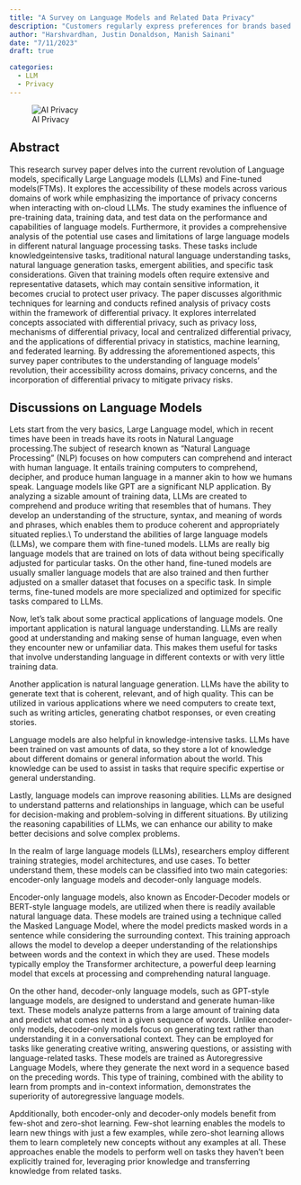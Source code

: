 ```yaml
---
title: "A Survey on Language Models and Related Data Privacy"
description: "Customers regularly express preferences for brands based on their attire.  How can retail adapt and learn without compromising privacy?"
author: "Harshvardhan, Justin Donaldson, Manish Sainani"
date: "7/11/2023"
draft: true

categories:
  - LLM
  - Privacy
---
```


![AI Privacy](images/omgjjd_data_privacy_AI_home_secure_f87b681d-8207-46b6-adf4-4e2981b09f18.png)

## Abstract

This research survey paper delves into the current revolution of Language
models, specifically Large Language models (LLMs) and Fine-tuned models(FTMs).
It explores the accessibility of these models across various domains of work
while emphasizing the importance of privacy concerns when interacting with
on-cloud LLMs. The study examines the influence of pre-training data, training
data, and test data on the performance and capabilities of language models.
Furthermore, it provides a comprehensive analysis of the potential use cases
and limitations of large language models in different natural language
processing tasks. These tasks include knowledgeintensive tasks, traditional
natural language understanding tasks, natural language generation tasks,
emergent abilities, and specific task considerations. Given that training
models often require extensive and representative datasets, which may contain
sensitive information, it becomes crucial to protect user privacy. The paper
discusses algorithmic techniques for learning and conducts refined analysis of
privacy costs within the framework of differential privacy. It explores
interrelated concepts associated with differential privacy, such as privacy
loss, mechanisms of differential privacy, local and centralized differential
privacy, and the applications of differential privacy in statistics, machine
learning, and federated learning. By addressing the aforementioned aspects,
this survey paper contributes to the understanding of language models’
revolution, their accessibility across domains, privacy concerns, and the
incorporation of differential privacy to mitigate privacy risks.

## Discussions on Language Models
Lets start from the very basics, Large Language model, which in recent times
have been in treads have its roots in Natural Language processing.The subject
of research known as "Natural Language Processing" (NLP) focuses on how
computers can comprehend and interact with human language. It entails training
computers to comprehend, decipher, and produce human language in a manner akin
to how we humans speak. Language models like GPT are a significant NLP
application. By analyzing a sizable amount of training data, LLMs are created
to comprehend and produce writing that resembles that of humans. They develop
an understanding of the structure, syntax, and meaning of words and phrases,
which enables them to produce coherent and appropriately situated replies.\\ To
understand the abilities of large language models (LLMs), we compare them with
fine-tuned models. LLMs are really big language models that are trained on lots
of data without being specifically adjusted for particular tasks. On the other
hand, fine-tuned models are usually smaller language models that are also
trained and then further adjusted on a smaller dataset that focuses on a
specific task. In simple terms, fine-tuned models are more specialized and
optimized for specific tasks compared to LLMs.

Now, let's talk about some practical applications of language models. One
important application is natural language understanding. LLMs are really good
at understanding and making sense of human language, even when they encounter
new or unfamiliar data. This makes them useful for tasks that involve
understanding language in different contexts or with very little training data.

Another application is natural language generation. LLMs have the ability to
generate text that is coherent, relevant, and of high quality. This can be
utilized in various applications where we need computers to create text, such
as writing articles, generating chatbot responses, or even creating stories.

Language models are also helpful in knowledge-intensive tasks. LLMs have been
trained on vast amounts of data, so they store a lot of knowledge about
different domains or general information about the world. This knowledge can be
used to assist in tasks that require specific expertise or general
understanding.

Lastly, language models can improve reasoning abilities. LLMs are designed to
understand patterns and relationships in language, which can be useful for
decision-making and problem-solving in different situations. By utilizing the
reasoning capabilities of LLMs, we can enhance our ability to make better
decisions and solve complex problems.

In the realm of large language models (LLMs), researchers employ different
training strategies, model architectures, and use cases. To better understand
them, these models can be classified into two main categories: encoder-only
language models and decoder-only language models.

Encoder-only language models, also known as Encoder-Decoder models or
BERT-style language models, are utilized when there is readily available
natural language data. These models are trained using a technique called the
Masked Language Model, where the model predicts masked words in a sentence
while considering the surrounding context. This training approach allows the
model to develop a deeper understanding of the relationships between words and
the context in which they are used. These models typically employ the
Transformer architecture, a powerful deep learning model that excels at
processing and comprehending natural language.

On the other hand, decoder-only language models, such as GPT-style language
models, are designed to understand and generate human-like text. These models
analyze patterns from a large amount of training data and predict what comes
next in a given sequence of words. Unlike encoder-only models, decoder-only
models focus on generating text rather than understanding it in a
conversational context. They can be employed for tasks like generating creative
writing, answering questions, or assisting with language-related tasks. These
models are trained as Autoregressive Language Models, where they generate the
next word in a sequence based on the preceding words. This type of training,
combined with the ability to learn from prompts and in-context information,
demonstrates the superiority of autoregressive language models.

Apdditionally, both encoder-only and decoder-only models benefit from few-shot
and zero-shot learning. Few-shot learning enables the models to learn new
things with just a few examples, while zero-shot learning allows them to learn
completely new concepts without any examples at all. These approaches enable
the models to perform well on tasks they haven't been explicitly trained for,
leveraging prior knowledge and transferring knowledge from related tasks.
